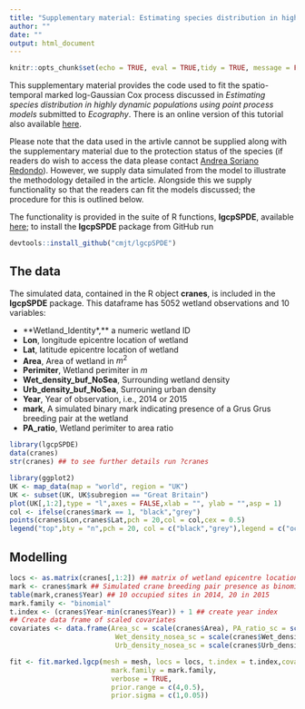 ```yaml
---
title: "Supplementary material: Estimating species distribution in highly dynamic populations using point process models"
author: ""
date: ""
output: html_document
---
```



```r
knitr::opts_chunk$set(echo = TRUE, eval = TRUE,tidy = TRUE, message = FALSE,tidy.opts=list(blank=FALSE, width.cutoff=60))
```

This supplementary material provides the code used to fit the spatio-temporal marked log-Gaussian Cox process discussed in *Estimating species distribution in highly dynamic populations using point process models* submitted to *Ecography*. There is an online version of this tutorial also available [here](https://github.com/cmjt/examples/blob/master/species_distribution.md).

Please note that the data used in the artivle cannot be supplied along with the supplementary material due to the protection status of the species (if readers do wish to access the data please contact [Andrea Soriano Redondo](A.Soriano-Redondo@exeter.ac.uk)). However, we supply data simulated from the model to illustrate the methodology detailed in the article. Alongside this we supply functionality so that the readers can fit the models discussed; the procedure for this is outlined below.

The functionality is provided in the suite of R functions, **lgcpSPDE**, available [here](https://github.com/cmjt/lgcpSPDE); to install the **lgcpSPDE** package from GitHub run 
```r
devtools::install_github("cmjt/lgcpSPDE") 
```

## The data

The simulated data, contained in the R object **cranes**, is included in the **lgcpSPDE** package. This dataframe has 5052 wetland observations and 10 variables:

- **Wetland_Identity*,** a numeric wetland ID
- **Lon**, longitude epicentre location of wetland
- **Lat**, latitude epicentre location of wetland
- **Area**, Area of wetland in $m^2$
- **Perimiter**, Wetland perimiter in $m$
- **Wet_density_buf_NoSea**, Surrounding wetland density
- **Urb_density_buf_NoSea**, Surrouning urban density
- **Year**, Year of observation, i.e., 2014 or 2015
- **mark**, A simulated binary mark indicating presence of a Grus Grus breeding pair at the wetland
- **PA_ratio**, Wetland perimiter to area ratio


```r
library(lgcpSPDE)
data(cranes)
str(cranes) ## to see further details run ?cranes
```

```r
library(ggplot2)
UK <- map_data(map = "world", region = "UK")
UK <- subset(UK, UK$subregion == "Great Britain")
plot(UK[,1:2],type = "l",axes = FALSE,xlab = "", ylab = "",asp = 1)
col <- ifelse(cranes$mark == 1, "black","grey")
points(cranes$Lon,cranes$Lat,pch = 20,col = col,cex = 0.5)
legend("top",bty = "n",pch = 20, col = c("black","grey"),legend = c("occupied","un-occupied"),cex = 0.5)
```

## Modelling

```r
locs <- as.matrix(cranes[,1:2]) ## matrix of wetland epicentre locations
mark <- cranes$mark ## Simulated crane breeding pair presence as binomial mark (0 absent/ 1 present)
table(mark,cranes$Year) ## 10 occupied sites in 2014, 20 in 2015
mark.family <- "binomial" 
t.index <- (cranes$Year-min(cranes$Year)) + 1 ## create year index
## Create data frame of scaled covariates
covariates <- data.frame(Area_sc = scale(cranes$Area), PA_ratio_sc = scale(cranes$PA_ratio),
                          Wet_density_nosea_sc = scale(cranes$Wet_density_buf_NoSea),
                          Urb_density_nosea_sc = scale(cranes$Urb_density_buf_NoSea))
```



```r
fit <- fit.marked.lgcp(mesh = mesh, locs = locs, t.index = t.index,covariates = covariates,mark = mark,
                         mark.family = mark.family,
                         verbose = TRUE,
                         prior.range = c(4,0.5),
                         prior.sigma = c(1,0.05))
```